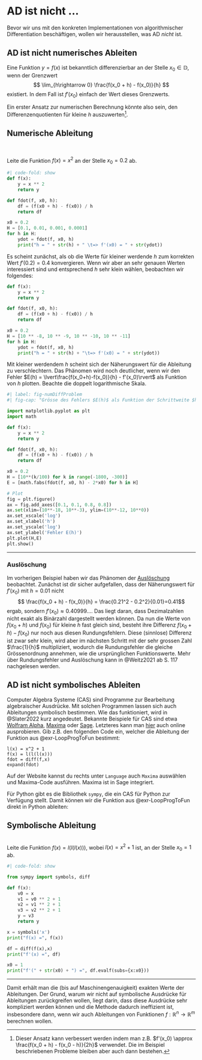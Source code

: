# AD ist nicht ... {#sec-ADisnot}
Bevor wir uns mit den konkreten Implementationen von algorithmischer Differentiation beschäftigen, wollen wir herausstellen, was AD *nicht* ist.


## AD ist nicht numerisches Ableiten {#sec-ADnotNumDiff}
Eine Funktion $y = f(x)$ ist bekanntlich differenzierbar an der Stelle $x_0 \in \mathbb{D}$, wenn der Grenzwert
$$ \lim_{h\rightarrow 0} \frac{f(x_0 + h) - f(x_0)}{h} $$
existiert. In dem Fall ist $f'(x_0)$ einfach der Wert dieses Grenzwerts.

Ein erster Ansatz zur numerischen Berechnung könnte also sein, den Differenzenquotienten für kleine $h$ auszuwerten^[Dieser Ansatz kann verbessert werden indem man z.B. $f'(x_0) \approx \frac{f(x_0 + h) - f(x_0 - h)}{2h}$ verwendet. Die im Beispiel beschriebenen Probleme bleiben aber auch dann bestehen.].



:::{#exm-numDiff}

## Numerische Ableitung
<br>

Leite die Funktion $f(x) = x^2$ an der Stelle $x_0 = 0.2$ ab.

```python
#| code-fold: show
def f(x):
    y = x ** 2
    return y

def fdot(f, x0, h):
    df = (f(x0 + h) - f(x0)) / h
    return df

x0 = 0.2
H = [0.1, 0.01, 0.001, 0.0001]
for h in H:
    ydot = fdot(f, x0, h)
    print("h = " + str(h) + " \t=> f'(x0) = " + str(ydot))
```
Es scheint zunächst, als ob die Werte für kleiner werdende $h$ zum korrekten Wert $f'(0.2)=0.4$ konvergieren. Wenn wir aber an sehr genauen Werten interessiert sind und entsprechend $h$ sehr klein wählen, beobachten wir folgendes:

```python
def f(x):
    y = x ** 2
    return y

def fdot(f, x0, h):
    df = (f(x0 + h) - f(x0)) / h
    return df

x0 = 0.2
H = [10 ** -8, 10 ** -9, 10 ** -10, 10 ** -11]
for h in H:
    ydot = fdot(f, x0, h)
    print("h = " + str(h) + "\t=> f'(x0) = " + str(ydot))
``` 

Mit kleiner werdendem $h$ scheint sich der Näherungswert für die Ableitung zu verschlechtern. Das Phänomen wird noch deutlicher, wenn wir den Fehler $E(h) = \lvert\frac{f(x_0+h)-f(x_0)}{h} - f'(x_0)\rvert$ als Funktion von $h$ plotten. Beachte die doppelt logarithmische Skala.

```python
#| label: fig-numDiffProblem
#| fig-cap: "Grösse des Fehlers $E(h)$ als Funktion der Schrittweite $h$. Ist $h$ zu gross, dann ist der Näherungswert für $f'(x_0)$ ungenau. Bei kleiner werdendem $h$ nimmt der Fehler zunächst ab, aber ab einem gewissen Wert dominiert die Auslöschung und der Fehler nimmt wieder zu."

import matplotlib.pyplot as plt
import math

def f(x):
    y = x ** 2
    return y

def fdot(f, x0, h):
    df = (f(x0 + h) - f(x0)) / h
    return df

x0 = 0.2
H = [10**(k/100) for k in range(-1800, -300)]
E = [math.fabs(fdot(f, x0, h) - 2*x0) for h in H]

# Plot
fig = plt.figure()
ax = fig.add_axes([0.1, 0.1, 0.8, 0.8])
ax.set(xlim=(10**-18, 10**-3), ylim=(10**-12, 10**0))
ax.set_xscale('log')
ax.set_xlabel('h')
ax.set_yscale('log')
ax.set_ylabel('Fehler E(h)')
plt.plot(H,E)
plt.show()
```

:::
---

### Auslöschung
Im vorherigen Beispiel haben wir das Phänomen der [Auslöschung](https://de.wikipedia.org/wiki/Ausl%C3%B6schung_(numerische_Mathematik)) beobachtet. Zunächst ist dir sicher aufgefallen, dass der Näherungswert für $f'(x_0)$ mit $h=0.01$ nicht 
$$ \frac{f(x_0 + h) - f(x_0)}{h} = \frac{0.21^2 - 0.2^2}{0.01}=0.41$$
ergab, sondern $f'(x_0)\approx 0.40999...$. Das liegt daran, dass Dezimalzahlen nicht exakt als Binärzahl dargestellt werden können. Da nun die Werte von $f(x_0 + h)$ und $f(x_0)$ für kleine $h$ fast gleich sind, besteht ihre Differenz $f(x_0 + h) - f(x_0)$ nur noch aus diesen Rundungsfehlern. Diese (sinnlose) Differenz ist zwar sehr klein, wird aber im nächsten Schritt mit der sehr grossen Zahl $\frac{1}{h}$ multipliziert, wodurch die Rundungsfehler die gleiche Grössenordnung annehmen, wie die ursprünglichen Funktionswerte. Mehr über Rundungsfehler und Auslöschung kann in @Weitz2021 ab S. 117 nachgelesen werden.


## AD ist nicht symbolisches Ableiten {#sec-ADnotSymbDiff}
Computer Algebra Systeme (CAS) sind Programme zur Bearbeitung algebraischer Ausdrücke. Mit solchen Programmen lassen sich auch Ableitungen symbolisch bestimmen. Wie das funktioniert, wird in @Slater2022 kurz angedeutet. 
Bekannte Beispiele für CAS sind etwa [Wolfram Alpha](https://www.wolframalpha.com/), [Maxima](https://maxima.sourceforge.io/download.html) oder [Sage](https://www.sagemath.org/). Letzteres kann man [hier](https://sagecell.sagemath.org/) auch online ausprobieren. Gib z.B. den folgenden Code ein, welcher die Ableitung der Funktion aus @exr-LoopProgToFun bestimmt:
```{}
l(x) = x^2 + 1
f(x) = l(l(l(x)))
fdot = diff(f,x)
expand(fdot)
```

:::{.callout-tip}

Auf der Website kannst du rechts unter `Language` auch `Maxima` auswählen und Maxima-Code ausführen. Maxima ist in Sage integriert.

:::

Für Python gibt es die Bibliothek `sympy`, die ein CAS für Python zur Verfügung stellt. Damit können wir die Funktion aus @exr-LoopProgToFun direkt in Python ableiten:

:::{#exm-symbDiff}

## Symbolische Ableitung
<br>
Leite die Funktion $f(x) = l(l(l(x)))$, wobei $l(x) = x^2 + 1$ ist, an der Stelle $x_0 = 1$ ab.

```python
#| code-fold: show

from sympy import symbols, diff

def f(x):
    v0 = x
    v1 = v0 ** 2 + 1
    v2 = v1 ** 2 + 1
    v3 = v2 ** 2 + 1
    y = v3
    return y

x = symbols('x')
print("f(x) =", f(x))

df = diff(f(x),x)
print("f'(x) =", df)

x0 = 1
print("f'(" + str(x0) + ") =", df.evalf(subs={x:x0}))
```
:::
---

Damit erhält man die (bis auf Maschinengenauigkeit) exakten Werte der Ableitungen. Der Grund, warum wir nicht auf symbolische Ausdrücke für Ableitungen zurückgreifen wollen, liegt darin, dass diese Ausdrücke sehr kompliziert werden können und die Methode dadurch ineffizient ist, insbesondere dann, wenn wir auch Ableitungen von Funktionen $f : \mathbb{R}^n \rightarrow \mathbb{R}^m$ berechnen wollen.